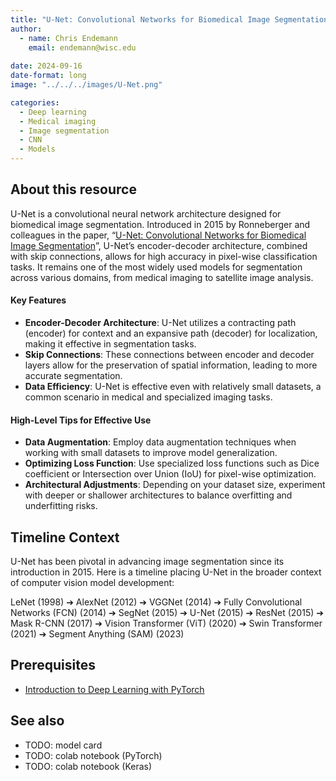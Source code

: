 ```yaml
---
title: "U-Net: Convolutional Networks for Biomedical Image Segmentation"
author: 
  - name: Chris Endemann
    email: endemann@wisc.edu
    
date: 2024-09-16
date-format: long
image: "../../../images/U-Net.png"

categories: 
  - Deep learning
  - Medical imaging
  - Image segmentation
  - CNN
  - Models
---
```

## About this resource

U-Net is a convolutional neural network architecture designed for biomedical image segmentation. Introduced in 2015 by Ronneberger and colleagues in the paper, "[U-Net: Convolutional Networks for Biomedical Image Segmentation](https://arxiv.org/abs/1505.04597)", U-Net's encoder-decoder architecture, combined with skip connections, allows for high accuracy in pixel-wise classification tasks. It remains one of the most widely used models for segmentation across various domains, from medical imaging to satellite image analysis.

#### Key Features
- **Encoder-Decoder Architecture**: U-Net utilizes a contracting path (encoder) for context and an expansive path (decoder) for localization, making it effective in segmentation tasks.
- **Skip Connections**: These connections between encoder and decoder layers allow for the preservation of spatial information, leading to more accurate segmentation.
- **Data Efficiency**: U-Net is effective even with relatively small datasets, a common scenario in medical and specialized imaging tasks.

#### High-Level Tips for Effective Use
- **Data Augmentation**: Employ data augmentation techniques when working with small datasets to improve model generalization.
- **Optimizing Loss Function**: Use specialized loss functions such as Dice coefficient or Intersection over Union (IoU) for pixel-wise optimization.
- **Architectural Adjustments**: Depending on your dataset size, experiment with deeper or shallower architectures to balance overfitting and underfitting risks.

## Timeline Context

U-Net has been pivotal in advancing image segmentation since its introduction in 2015. Here is a timeline placing U-Net in the broader context of computer vision model development:

LeNet (1998) ➔ AlexNet (2012) ➔ VGGNet (2014) ➔ Fully Convolutional Networks (FCN) (2014) ➔ SegNet (2015) ➔ U-Net (2015) ➔ ResNet (2015) ➔ Mask R-CNN (2017) ➔ Vision Transformer (ViT) (2020) ➔ Swin Transformer (2021) ➔ Segment Anything (SAM) (2023)


## Prerequisites
- [Introduction to Deep Learning with PyTorch](https://uw-madison-datascience.github.io/ML-X-Nexus/Learn/Workshops/Intro-Deeplearning_PyTorch.html)

## See also
- TODO: model card
- TODO: colab notebook (PyTorch)
- TODO: colab notebook (Keras)


